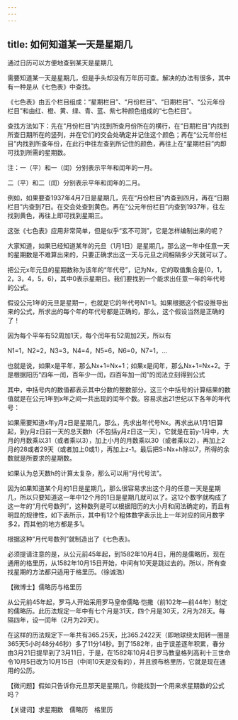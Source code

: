 ```yaml
---
---
---
```

title: 如何知道某一天是星期几
---




通过日历可以方便地查到某天是星期几



需要知道某一天是星期几，但是手头却没有万年历可查。解决的办法有很多，其中有一种是从《七色表》中查找。

《七色表》由五个栏目组成：“星期栏目”、“月份栏目”、“日期栏目”、“公元年份栏目”和由红、橙、黄、绿、青、蓝、紫七种颜色组成的“七色栏目”。

查找方法如下：先在“月份栏目”内找到所查月份所在的横行，在“日期栏目”内找到所查日期所在的竖列，并在它们的交会处确定并记住这个颜色；再在“公元年份栏目”内找到所查年份，在此行中往左查到所记住的颜色，再往上在“星期栏目”内即可找到所需的星期数。

注：一（平）和一（闰）分别表示平年和闰年的一月。

二（平）和二（闰）分别表示平年和闰年的二月。



例如，如果要查1937年4月7日是星期几，先在“月份栏目”内查到四月，再在“日期栏目”内查到7日。在交会处查到黄色。再在“公元年份栏目”内查到1937年，往左找到黄色，再往上即可找到星期三。

这张《七色表》应用非常简单，但是似乎“玄不可测”，它是怎样编制出来的呢？

大家知道，如果已经知道某年的元旦（1月1日）是星期几，那么这一年中任意一天的星期数是不难算出来的，只要正确求出这一天与元旦之间相隔多少天就可以了。

把公元x年元旦的星期数称为该年的“年代号”，记为Nx，它的取值集合是{0，1，2，3，4，5，6}，其中0表示星期日。我们要找到一个能求出任意一年的年代号的公式。

假设公元1年的元旦是星期一，也就是它的年代号N1=1。如果根据这个假设推导出来的公式，所求出的每个年的年代号都是正确的，那么，这个假设当然是正确的了！

因为每个平年有52周加1天，每个闰年有52周加2天，所以有

N1=1，N2=2，N3=3，N4=4，N5=6，N6=0，N7=1，…

也就是说，如果x是平年，那么Nx+1=Nx+1；如果x是闰年，那么Nx+1=Nx+2。于是根据阳历“四年一闰，百年少一闰，四百年加一闰”的闰法立刻得到公式



其中，中括号内的数值都表示其中分数的整数部分。这三个中括号的计算结果的数值就是在公元1年到x年之间一共出现的闰年个数。容易求出21世纪以下各年的年代号：



如果需要知道x年y月z日是星期几，那么，先求出年代号Nx。再求出从1月1日算起，到y月z日前一天的总天数h（不包括y月z日这一天），它就是在前y-1月中，大月的月数乘以31（或者乘以3），加上小月的月数乘以30（或者乘以2），再加上2月的28或者29天（或者加上0或1），再加上z-1。最后把S=Nx+h除以7，所得的余数就是所要求的星期数。

如果认为总天数h的计算太复杂，那么可以用“月代号法”。

因为如果知道某个月的1日是星期几，那么很容易求出这个月的任意一天是星期几，所以只要知道这一年中12个月的1日是星期几就可以了。这12个数字就构成了这一年的“月代号数列”，这种数列是可以根据阳历的大小月和闰法确定的，而且有明显的规律性，如下表所示，其中有12个粗体数字表示比上一年对应的同月数字多2，而其他的地方都是多1。



根据这种“月代号数列”就制造出了《七色表》。

必须提请注意的是，从公元前45年起，到1582年10月4日，用的是儒略历。现在通用的格里历，从1582年10月15日开始，中间有10天是跳过去的。所以，所有查找星期的方法都只适用于格里历。（徐诚浩）





【微博士】儒略历与格里历

从公元前45年起，罗马人开始采用罗马皇帝儒略·恺撒（前102年—前44年）制定的儒略历。此历法规定一年中有七个月是31天，四个月是30天，2月为28天。每隔四年，设一闰年（2月为29天）。

在这样的历法规定下一年共有365.25天，比365.2422天（即地球绕太阳转一圈是365天5小时48分46秒）多了11分14秒。到了1582年，由于误差逐年积累，春分由3月21日提早到了3月11日，于是，在1582年10月4日罗马教皇格列高利十三世命令10月5日改为10月15日（中间10天是没有的），并且颁布格里历，它就是现在通用的公历。

【微问题】假如只告诉你元旦那天是星期几，你能找到一个用来求星期数的公式吗？

【关键词】求星期数　儒略历　格里历